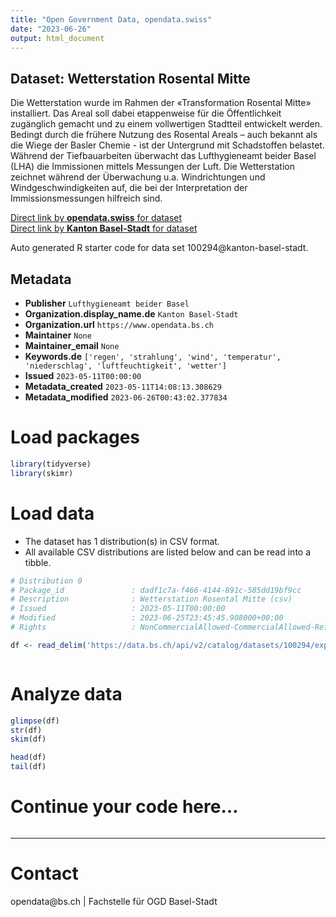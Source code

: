 ```yaml
---
title: "Open Government Data, opendata.swiss"
date: "2023-06-26"
output: html_document
---
```


## Dataset: Wetterstation Rosental Mitte

Die Wetterstation wurde im Rahmen der «Transformation Rosental Mitte» installiert. Das Areal soll dabei etappenweise für die Öffentlichkeit zugänglich gemacht und zu einem vollwertigen Stadtteil entwickelt werden. Bedingt durch die frühere Nutzung des Rosental Areals – auch bekannt als die Wiege der Basler Chemie - ist der Untergrund mit Schadstoffen belastet. Während der Tiefbauarbeiten überwacht das Lufthygieneamt beider Basel (LHA) die Immissionen mittels Messungen der Luft. Die Wetterstation zeichnet während der Überwachung u.a. Windrichtungen und Windgeschwindigkeiten auf, die bei der Interpretation der Immissionsmessungen hilfreich sind.

[Direct link by **opendata.swiss** for dataset](https://opendata.swiss/de/dataset/wetterstation-areal-rosental)<br>
[Direct link by **Kanton Basel-Stadt** for dataset](https://data.bs.ch/explore/dataset/100294/)

Auto generated R starter code for data set 100294@kanton-basel-stadt.

## Metadata

- **Publisher** `Lufthygieneamt beider Basel`
- **Organization.display_name.de** `Kanton Basel-Stadt`
- **Organization.url** `https://www.opendata.bs.ch`
- **Maintainer** `None`
- **Maintainer_email** `None`
- **Keywords.de** `['regen', 'strahlung', 'wind', 'temperatur', 'niederschlag', 'luftfeuchtigkeit', 'wetter']`
- **Issued** `2023-05-11T00:00:00`
- **Metadata_created** `2023-05-11T14:08:13.308629`
- **Metadata_modified** `2023-06-26T00:43:02.377834`


# Load packages

```r

library(tidyverse)
library(skimr)

```

# Load data

-   The dataset has 1 distribution(s) in CSV format.
-   All available CSV distributions are listed below and can be read into a tibble.

```r

# Distribution 0
# Package_id               : dadf1c7a-f466-4144-891c-585dd19bf9cc
# Description              : Wetterstation Rosental Mitte (csv)
# Issued                   : 2023-05-11T00:00:00
# Modified                 : 2023-06-25T23:45:45.908000+00:00
# Rights                   : NonCommercialAllowed-CommercialAllowed-ReferenceRequired

df <- read_delim('https://data.bs.ch/api/v2/catalog/datasets/100294/exports/csv')



```

# Analyze data

```r

glimpse(df)
str(df)
skim(df)

head(df)
tail(df)

```

# Continue your code here...

```r

```

------------------------------------------------------------------------

# Contact

opendata@bs.ch | Fachstelle für OGD Basel-Stadt
